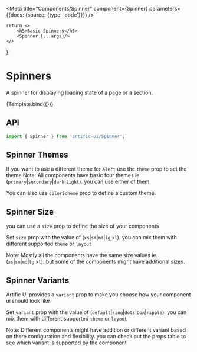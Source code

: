 

<Meta
	title="Components/Spinner"
	component={Spinner}
	parameters={{docs: {source: {type: 'code'}}}}
/>

	return <>
		<h5>Basic Spinners</h5>
		<Spinner {...args}/>
	</>
};

# Spinners

A spinner for displaying loading state of a page or a section.

<div>
	<div name="Default">{Template.bind({})}</div>
</div>

## API

```jsx
import { Spinner } from 'artific-ui/Spinner';
```



## Spinner Themes

If you want to use a different theme for `Alert` use the `theme` prop to set the theme
Note: All components have basic four themes ie. (`primary`|`secondary`|`dark`|`light`). you can use either of them.

You can also use `colorScheme` prop to define a custom theme.


<div>
	<div name="Basic Spinner Themes">
		<Spinner theme="primary"/>
		<Spinner theme="secondary"/>
		<Spinner theme="dark"/>
		<div style={{padding: "0 5px", background: 'black', display: "inline-block"}}>
			<Spinner theme="light"/>
		</div>
		<Spinner colorScheme={{
			background: 'linear-gradient(45deg, #e736f4, #673ab7)',
			backgroundColor: '#e736f4',
			color: 'white',
		}}/>
	</div>
</div>

## Spinner Size

you can use a `size` prop to define the size of your components

Set `size` prop with the value of (`xs`|`sm`|`md`|`lg`,`xl`). you can mix them with different supported `theme` or `layout`

Note: Mostly all the components have the same size values ie.(`xs`|`sm`|`md`|`lg`,`xl`). but some of the components might have additional sizes.

<div>
	<div name="Spinner Size">
		<Spinner size="xl"/>
		<Spinner size="lg"/>
		<Spinner size="md"/>
		<Spinner size="sm"/>
		<Spinner size="xs"/>
	</div>
</div>

## Spinner Variants

Artific UI provides a `variant` prop to make you choose how your component ui should look like

Set `variant` prop with the value of (`default`|`ring`|`dots`|`box`|`ripple`). you can mix them with different supported `theme` or `layout`

Note: Different components might have addition or different variant based on there configuration and flexibility.
you can check out the props table to see which variant is supported by the component

<div>
	<div name="Spinner Variants">
		<Spinner variant="default"/>
		<br/>
		<br/>
		<Spinner variant="ring"/>
		<br/>
		<br/>
		<Spinner variant="dots"/>
		<br/>
		<br/>
		<br/>
		<br/>
		<Spinner variant="box"/>
		<br/>
		<br/>
		<Spinner variant="ripple"/>
		<br/>
		<br/>
		<br/>
		<br/>
	</div>
</div>
